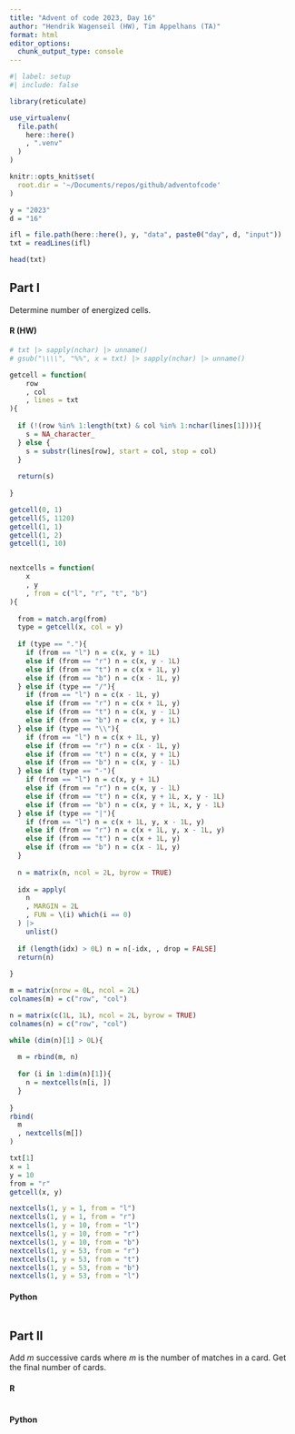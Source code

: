 ```yaml
---
title: "Advent of code 2023, Day 16"
author: "Hendrik Wagenseil (HW), Tim Appelhans (TA)"
format: html
editor_options: 
  chunk_output_type: console
---
```


```r
#| label: setup
#| include: false

library(reticulate)

use_virtualenv(
  file.path(
    here::here()
    , ".venv"
  )
)

knitr::opts_knit$set(
  root.dir = '~/Documents/repos/github/adventofcode'
)

y = "2023"
d = "16"

ifl = file.path(here::here(), y, "data", paste0("day", d, "input"))
txt = readLines(ifl)
```

```r
head(txt)
```


::: {.panel-tabset}

## Part I

Determine number of energized cells.

::: {.panel-tabset}

#### R (HW)

```r

# txt |> sapply(nchar) |> unname()
# gsub("\\\\", "%%", x = txt) |> sapply(nchar) |> unname()

getcell = function(
    row
    , col
    , lines = txt
){
  
  if (!(row %in% 1:length(txt) & col %in% 1:nchar(lines[1]))){
    s = NA_character_
  } else {
    s = substr(lines[row], start = col, stop = col)
  }
  
  return(s)
  
}

getcell(0, 1)
getcell(5, 1120)
getcell(1, 1)
getcell(1, 2)
getcell(1, 10)


nextcells = function(
    x
    , y
    , from = c("l", "r", "t", "b")
){
  
  from = match.arg(from)
  type = getcell(x, col = y)
  
  if (type == "."){
    if (from == "l") n = c(x, y + 1L)
    else if (from == "r") n = c(x, y - 1L)
    else if (from == "t") n = c(x + 1L, y)
    else if (from == "b") n = c(x - 1L, y)
  } else if (type == "/"){
    if (from == "l") n = c(x - 1L, y)
    else if (from == "r") n = c(x + 1L, y)
    else if (from == "t") n = c(x, y - 1L)
    else if (from == "b") n = c(x, y + 1L)
  } else if (type == "\\"){
    if (from == "l") n = c(x + 1L, y)
    else if (from == "r") n = c(x - 1L, y)
    else if (from == "t") n = c(x, y + 1L)
    else if (from == "b") n = c(x, y - 1L)
  } else if (type == "-"){
    if (from == "l") n = c(x, y + 1L)
    else if (from == "r") n = c(x, y - 1L)
    else if (from == "t") n = c(x, y + 1L, x, y - 1L)
    else if (from == "b") n = c(x, y + 1L, x, y - 1L)
  } else if (type == "|"){
    if (from == "l") n = c(x + 1L, y, x - 1L, y)
    else if (from == "r") n = c(x + 1L, y, x - 1L, y)
    else if (from == "t") n = c(x + 1L, y)
    else if (from == "b") n = c(x - 1L, y)
  }
  
  n = matrix(n, ncol = 2L, byrow = TRUE)
  
  idx = apply(
    n
    , MARGIN = 2L
    , FUN = \(i) which(i == 0)
  ) |> 
    unlist()
  
  if (length(idx) > 0L) n = n[-idx, , drop = FALSE]
  return(n)
  
}

m = matrix(nrow = 0L, ncol = 2L)
colnames(m) = c("row", "col")

n = matrix(c(1L, 1L), ncol = 2L, byrow = TRUE)
colnames(n) = c("row", "col")

while (dim(n)[1] > 0L){
  
  m = rbind(m, n)
  
  for (i in 1:dim(n)[1]){
    n = nextcells(n[i, ])
  }
  
}
rbind(
  m
  , nextcells(m[])
)

txt[1]
x = 1
y = 10
from = "r"
getcell(x, y)

nextcells(1, y = 1, from = "l")
nextcells(1, y = 1, from = "r")
nextcells(1, y = 10, from = "l")
nextcells(1, y = 10, from = "r")
nextcells(1, y = 10, from = "b")
nextcells(1, y = 53, from = "r")
nextcells(1, y = 53, from = "t")
nextcells(1, y = 53, from = "b")
nextcells(1, y = 53, from = "l")


```

#### Python

```python
```

:::


## Part II

Add $m$ successive cards where $m$ is the number of matches in a card.
Get the final number of cards.

::: {.panel-tabset}

#### R

```r

```

#### Python

```python
```

:::

:::
